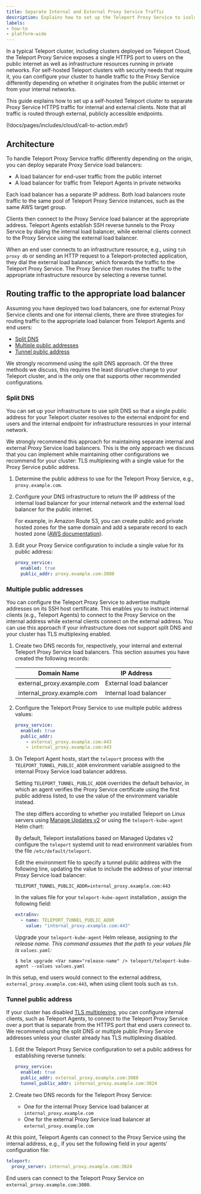 ```yaml
---
title: Separate Internal and External Proxy Service Traffic
description: Explains how to set up the Teleport Proxy Service to isolate traffic from the public internet from internal client traffic.
labels:
- how-to
- platform-wide
---
```


In a typical Teleport cluster, including clusters deployed on Teleport Cloud,
the Teleport Proxy Service exposes a single HTTPS port to users on the public
internet as well as infrastructure resources running in private networks. For
self-hosted Teleport clusters with security needs that require it, you can
configure your cluster to handle traffic to the Proxy Service differently
depending on whether it originates from the public internet or from your
internal networks.

This guide explains how to set up a self-hosted Teleport cluster to separate Proxy Service HTTPS traffic for internal and external clients. Note that all traffic is routed through external, publicly accessible endpoints.

(!docs/pages/includes/cloud/call-to-action.mdx!)

## Architecture

To handle Teleport Proxy Service traffic differently depending on the origin,
you can deploy separate Proxy Service load balancers:

- A load balancer for end-user traffic from the public internet
- A load balancer for traffic from Teleport Agents in private networks

Each load balancer has a separate IP address. Both load balancers route traffic
to the same pool of Teleport Proxy Service instances, such as the same AWS
target group.

Clients then connect to the Proxy Service load balancer at the appropriate
address. Teleport Agents establish SSH reverse tunnels to the Proxy Service by
dialing the internal load balancer, while external clients connect to the Proxy
Service using the external load balancer. 

When an end user connects to an infrastructure resource, e.g., using `tsh proxy
db` or sending an HTTP request to a Teleport-protected application, they dial
the external load balancer, which forwards the traffic to the Teleport Proxy
Service. The Proxy Service then routes the traffic to the appropriate
infrastructure resource by selecting a reverse tunnel.

## Routing traffic to the appropriate load balancer

Assuming you have deployed two load balancers, one for external Proxy Service
clients and one for internal clients, there are three strategies for routing
traffic to the appropriate load balancer from Teleport Agents and end users:

- [Split DNS](#split-dns)
- [Multiple public addresses](#multiple-public-addresses)
- [Tunnel public address](#tunnel-public-address)

<Admonition type="warning">

We strongly recommend using the split DNS approach. Of the three methods we
discuss, this requires the least disruptive change to your Teleport cluster, and
is the only one that supports other recommended configurations.

</Admonition>

### Split DNS

You can set up your infrastructure to use split DNS so that a single public
address for your Teleport cluster resolves to the external endpoint for end
users and the internal endpoint for infrastructure resources in your internal
network. 

We strongly recommend this approach for maintaining separate internal and
external Proxy Service load balancers. This is the only approach we discuss that
you can implement while maintaining other configurations we recommend for your
cluster: TLS multiplexing with a single value for the Proxy Service public
address.

1. Determine the public address to use for the Teleport Proxy Service, e.g.,
   `proxy.example.com`.

1. Configure your DNS infrastructure to return the IP address of the internal
   load balancer for your internal network and the external load balancer for
   the public internet.

   For example, in Amazon Route 53, you can create public and private hosted
   zones for the same domain and add a separate record to each hosted zone ([AWS
   documentation](https://docs.aws.amazon.com/Route53/latest/DeveloperGuide/hosted-zone-private-considerations.html#hosted-zone-private-considerations-split-view-dns)).

1. Edit your Proxy Service configuration to include a single value for its
   public address:

   ```yaml
   proxy_service:
     enabled: true
     public_addr: proxy.example.com:3080
   ```

### Multiple public addresses

You can configure the Teleport Proxy Service to advertise multiple addresses on
its SSH host certificate. This enables you to instruct internal clients (e.g.,
Teleport Agents) to connect to the Proxy Service on the internal address while
external clients connect on the external address. You can use this approach if
your infrastructure does not support split DNS and your cluster has TLS
multiplexing enabled.

1. Create two DNS records for, respectively, your internal and external Teleport
   Proxy Service load balancers. This section assumes you have created the
   following records:

   | Domain Name                | IP Address             |
   |----------------------------|------------------------|
   | external_proxy.example.com | External load balancer |
   | internal_proxy.example.com | Internal load balancer |

1. Configure the Teleport Proxy Service to use multiple public address values:

   ```yaml
   proxy_service:
     enabled: true
     public_addr: 
       - external_proxy.example.com:443
       - internal_proxy.example.com:443
   ```

1. On Teleport Agent hosts, start the `teleport` process with the
   `TELEPORT_TUNNEL_PUBLIC_ADDR` environment variable assigned to the internal
   Proxy Service load balancer address. 

   Setting `TELEPORT_TUNNEL_PUBLIC_ADDR` overrides the default behavior, in
   which an agent verifies the Proxy Service certificate using the first public
   address listed, to use the value of the environment variable instead.

   The step differs according to whether you installed Teleport on Linux servers
   using [Manage Updates v2](../../upgrading/agent-managed-updates.mdx) or
   using the `teleport-kube-agent` Helm chart:

   <Tabs>
   <TabItem label="Linux Server">

   By default, Teleport installations based on Managed Updates v2 configure the
   `teleport` systemd unit to read environment variables from the file
   `/etc/default/teleport`.
   
   Edit the environment file to specify a tunnel public address with the
   following line, updating the value to include the address of your internal
   Proxy Service load balancer:

   ```text
   TELEPORT_TUNNEL_PUBLIC_ADDR=internal_proxy.example.com:443
   ```
   </TabItem>
   <TabItem label="Kubernetes">

   In the values file for your `teleport-kube-agent` installation , assign the
   following field:

   ```yaml
   extraEnv:
     - name: TELEPORT_TUNNEL_PUBLIC_ADDR
       value: "internal_proxy.example.com:443"
   ```

   Upgrade your `teleport-kube-agent` Helm release, assigning 
   <Var name="release-name" /> to the release name. This command assumes that the
   path to your values file is `values.yaml`:

   ```code
   $ helm upgrade <Var name="release-name" /> teleport/teleport-kube-agent --values values.yaml
   ```

   </TabItem>
   </Tabs>

In this setup, end users would connect to the external address,
`external_proxy.example.com:443`, when using client tools such as `tsh`.

### Tunnel public address

If your cluster has disabled [TLS
multiplexing](../../reference/architecture/tls-routing.mdx), you can configure
internal clients, such as Teleport Agents, to connect to the Teleport Proxy
Service over a port that is separate from the HTTPS port that end users connect
to. We recommend using the split DNS or multiple public Proxy Service addresses
unless your cluster already has TLS multiplexing disabled.

1. Edit the Teleport Proxy Service configuration to set a public address for
   establishing reverse tunnels:

   ```yaml
   proxy_service:
     enabled: true
     public_addr: external_proxy.example.com:3080
     tunnel_public_addr: internal_proxy.example.com:3024
   ```

1. Create two DNS records for the Teleport Proxy Service:

   - One for the internal Proxy Service load balancer at
     `internal_proxy.example.com`
   - One for the external Proxy Service load balancer at
     `external_proxy.example.com`

At this point, Teleport Agents can connect to the Proxy Service using the
internal address, e.g., if you set the following field in your agents'
configuration file:

```yaml
teleport:
  proxy_server: internal_proxy.example.com:3024
```

End users can connect to the Teleport Proxy Service on
`external_proxy.example.com:3080`.



